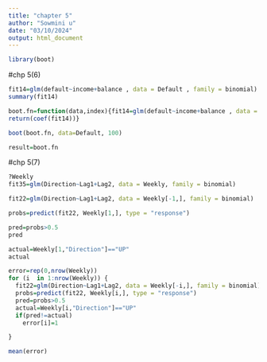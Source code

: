 ---
title: "chapter 5"
author: "Sowmini u"
date: "03/10/2024"
output: html_document
---


```{r}
library(boot)
```

#chp 5(6)
```{r}
fit14=glm(default~income+balance , data = Default , family = binomial)
summary(fit14)
```
```{r}
boot.fn=function(data,index){fit14=glm(default~income+balance , data = data , family = binomial)
return(coef(fit14))}
```
```{r}
boot(boot.fn, data=Default, 100)
```
```{r}
result=boot.fn
```


#chp 5(7)
```{r}
?Weekly
fit35=glm(Direction~Lag1+Lag2, data = Weekly, family = binomial)
```
```{r}
fit22=glm(Direction~Lag1+Lag2, data = Weekly[-1,], family = binomial)
```

```{r}
probs=predict(fit22, Weekly[1,], type = "response")
```

```{r}
pred=probs>0.5
pred
```
```{r}
actual=Weekly[1,"Direction"]=="UP"
actual
```

```{r}
error=rep(0,nrow(Weekly))
for (i  in 1:nrow(Weekly)) {
  fit22=glm(Direction~Lag1+Lag2, data = Weekly[-i,], family = binomial)
  probs=predict(fit22, Weekly[i,], type = "response")
  pred=probs>0.5
  actual=Weekly[i,"Direction"]=="UP"
  if(pred!=actual)
    error[i]=1

}
```
```{r}
mean(error)
```




















